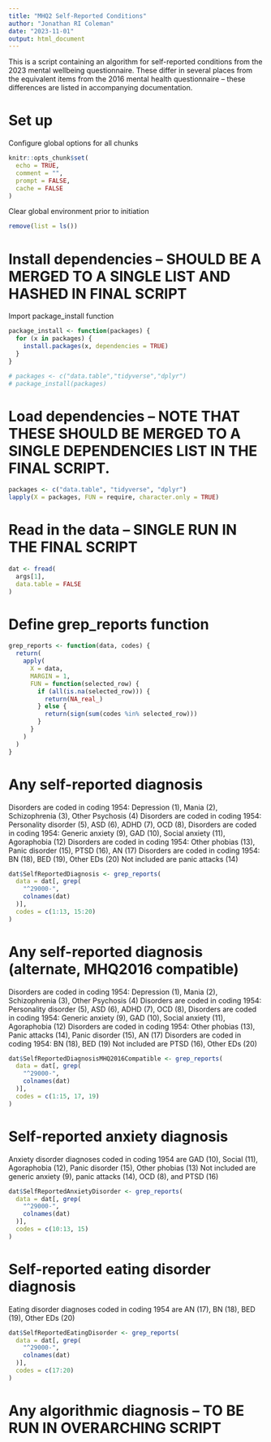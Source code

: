 ```yaml
---
title: "MHQ2 Self-Reported Conditions"
author: "Jonathan RI Coleman"
date: "2023-11-01"
output: html_document
---
```


This is a script containing an algorithm for self-reported conditions from the 2023 mental wellbeing questionnaire.
These differ in several places from the equivalent items from the 2016 mental health questionnaire – these differences are listed in accompanying documentation.

# Set up

Configure global options for all chunks

```r

knitr::opts_chunk$set(
  echo = TRUE,
  comment = "",
  prompt = FALSE,
  cache = FALSE
)

```

Clear global environment prior to initiation

```r

remove(list = ls())

```
# Install dependencies – SHOULD BE A MERGED TO A SINGLE LIST AND HASHED IN FINAL SCRIPT

Import package_install function

```r

package_install <- function(packages) {
  for (x in packages) {
    install.packages(x, dependencies = TRUE)
  }
}

```

```r

# packages <- c("data.table","tidyverse","dplyr")
# package_install(packages)

```

# Load dependencies – NOTE THAT THESE SHOULD BE MERGED TO A SINGLE DEPENDENCIES LIST IN THE FINAL SCRIPT.

```r

packages <- c("data.table", "tidyverse", "dplyr")
lapply(X = packages, FUN = require, character.only = TRUE)

```

# Read in the data – SINGLE RUN IN THE FINAL SCRIPT

```r

dat <- fread(
  args[1],
  data.table = FALSE
)

```

# Define grep_reports function

```r

grep_reports <- function(data, codes) {
  return(
    apply(
      X = data,
      MARGIN = 1,
      FUN = function(selected_row) {
        if (all(is.na(selected_row))) {
          return(NA_real_)
        } else {
          return(sign(sum(codes %in% selected_row)))
        }
      }
    )
  )
}

```

# Any self-reported diagnosis

Disorders are coded in coding 1954: Depression (1), Mania (2), Schizophrenia (3), Other Psychosis (4)
Disorders are coded in coding 1954: Personality disorder (5), ASD (6), ADHD (7), OCD (8),
Disorders are coded in coding 1954: Generic anxiety (9), GAD (10), Social anxiety (11), Agoraphobia (12)
Disorders are coded in coding 1954: Other phobias (13), Panic disorder (15), PTSD (16), AN (17)
Disorders are coded in coding 1954: BN (18), BED (19), Other EDs (20)
Not included are panic attacks (14)

```r

dat$SelfReportedDiagnosis <- grep_reports(
  data = dat[, grep(
    "^29000-",
    colnames(dat)
  )],
  codes = c(1:13, 15:20)
)

```

# Any self-reported diagnosis (alternate, MHQ2016 compatible)

Disorders are coded in coding 1954: Depression (1), Mania (2), Schizophrenia (3), Other Psychosis (4)
Disorders are coded in coding 1954: Personality disorder (5), ASD (6), ADHD (7), OCD (8),
Disorders are coded in coding 1954: Generic anxiety (9), GAD (10), Social anxiety (11), Agoraphobia (12)
Disorders are coded in coding 1954: Other phobias (13), Panic attacks (14), Panic disorder (15), AN (17)
Disorders are coded in coding 1954: BN (18), BED (19)
Not included are PTSD (16), Other EDs (20)

```r

dat$SelfReportedDiagnosisMHQ2016Compatible <- grep_reports(
  data = dat[, grep(
    "^29000-",
    colnames(dat)
  )],
  codes = c(1:15, 17, 19)
)

```

# Self-reported anxiety diagnosis

Anxiety disorder diagnoses coded in coding 1954 are GAD (10), Social (11), Agoraphobia (12), Panic disorder (15), Other phobias (13)
Not included are generic anxiety (9), panic attacks (14), OCD (8), and PTSD (16)

```r

dat$SelfReportedAnxietyDisorder <- grep_reports(
  data = dat[, grep(
    "^29000-",
    colnames(dat)
  )],
  codes = c(10:13, 15)
)

```

# Self-reported eating disorder diagnosis

Eating disorder diagnoses coded in coding 1954 are AN (17), BN (18), BED (19), Other EDs (20)

```r

dat$SelfReportedEatingDisorder <- grep_reports(
  data = dat[, grep(
    "^29000-",
    colnames(dat)
  )],
  codes = c(17:20)
)

```

# Any algorithmic diagnosis – TO BE RUN IN OVERARCHING SCRIPT
